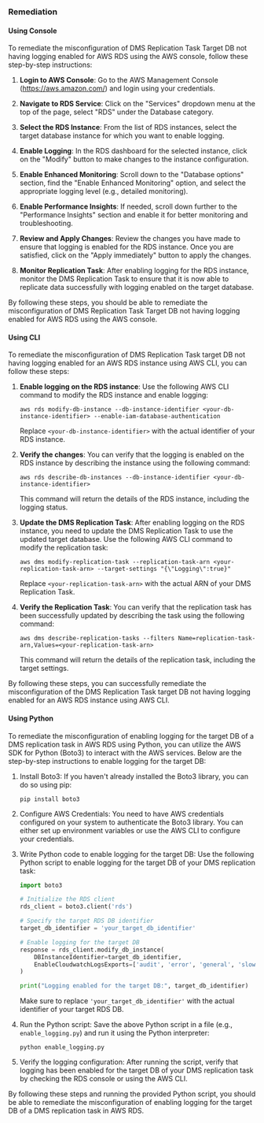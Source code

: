 ### Remediation

#### Using Console

To remediate the misconfiguration of DMS Replication Task Target DB not having logging enabled for AWS RDS using the AWS console, follow these step-by-step instructions:

1. **Login to AWS Console**: Go to the AWS Management Console (https://aws.amazon.com/) and login using your credentials.

2. **Navigate to RDS Service**: Click on the "Services" dropdown menu at the top of the page, select "RDS" under the Database category.

3. **Select the RDS Instance**: From the list of RDS instances, select the target database instance for which you want to enable logging.

4. **Enable Logging**: In the RDS dashboard for the selected instance, click on the "Modify" button to make changes to the instance configuration.

5. **Enable Enhanced Monitoring**: Scroll down to the "Database options" section, find the "Enable Enhanced Monitoring" option, and select the appropriate logging level (e.g., detailed monitoring).

6. **Enable Performance Insights**: If needed, scroll down further to the "Performance Insights" section and enable it for better monitoring and troubleshooting.

7. **Review and Apply Changes**: Review the changes you have made to ensure that logging is enabled for the RDS instance. Once you are satisfied, click on the "Apply immediately" button to apply the changes.

8. **Monitor Replication Task**: After enabling logging for the RDS instance, monitor the DMS Replication Task to ensure that it is now able to replicate data successfully with logging enabled on the target database.

By following these steps, you should be able to remediate the misconfiguration of DMS Replication Task Target DB not having logging enabled for AWS RDS using the AWS console.

#### Using CLI

To remediate the misconfiguration of DMS Replication Task target DB not having logging enabled for an AWS RDS instance using AWS CLI, you can follow these steps:

1. **Enable logging on the RDS instance**:
   Use the following AWS CLI command to modify the RDS instance and enable logging:
   ```
   aws rds modify-db-instance --db-instance-identifier <your-db-instance-identifier> --enable-iam-database-authentication
   ```

   Replace `<your-db-instance-identifier>` with the actual identifier of your RDS instance.

2. **Verify the changes**:
   You can verify that the logging is enabled on the RDS instance by describing the instance using the following command:
   ```
   aws rds describe-db-instances --db-instance-identifier <your-db-instance-identifier>
   ```

   This command will return the details of the RDS instance, including the logging status.

3. **Update the DMS Replication Task**:
   After enabling logging on the RDS instance, you need to update the DMS Replication Task to use the updated target database. Use the following AWS CLI command to modify the replication task:
   ```
   aws dms modify-replication-task --replication-task-arn <your-replication-task-arn> --target-settings "{\"Logging\":true}"
   ```

   Replace `<your-replication-task-arn>` with the actual ARN of your DMS Replication Task.

4. **Verify the Replication Task**:
   You can verify that the replication task has been successfully updated by describing the task using the following command:
   ```
   aws dms describe-replication-tasks --filters Name=replication-task-arn,Values=<your-replication-task-arn>
   ```

   This command will return the details of the replication task, including the target settings.

By following these steps, you can successfully remediate the misconfiguration of the DMS Replication Task target DB not having logging enabled for an AWS RDS instance using AWS CLI.

#### Using Python

To remediate the misconfiguration of enabling logging for the target DB of a DMS replication task in AWS RDS using Python, you can utilize the AWS SDK for Python (Boto3) to interact with the AWS services. Below are the step-by-step instructions to enable logging for the target DB:

1. Install Boto3:
   If you haven't already installed the Boto3 library, you can do so using pip:
   ```
   pip install boto3
   ```

2. Configure AWS Credentials:
   You need to have AWS credentials configured on your system to authenticate the Boto3 library. You can either set up environment variables or use the AWS CLI to configure your credentials.

3. Write Python code to enable logging for the target DB:
   Use the following Python script to enable logging for the target DB of your DMS replication task:

   ```python
   import boto3

   # Initialize the RDS client
   rds_client = boto3.client('rds')

   # Specify the target RDS DB identifier
   target_db_identifier = 'your_target_db_identifier'

   # Enable logging for the target DB
   response = rds_client.modify_db_instance(
       DBInstanceIdentifier=target_db_identifier,
       EnableCloudwatchLogsExports=['audit', 'error', 'general', 'slowquery']
   )

   print("Logging enabled for the target DB:", target_db_identifier)
   ```

   Make sure to replace `'your_target_db_identifier'` with the actual identifier of your target RDS DB.

4. Run the Python script:
   Save the above Python script in a file (e.g., `enable_logging.py`) and run it using the Python interpreter:
   ```
   python enable_logging.py
   ```

5. Verify the logging configuration:
   After running the script, verify that logging has been enabled for the target DB of your DMS replication task by checking the RDS console or using the AWS CLI.

By following these steps and running the provided Python script, you should be able to remediate the misconfiguration of enabling logging for the target DB of a DMS replication task in AWS RDS.

